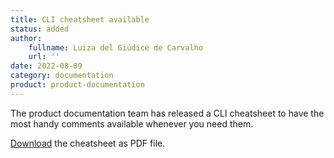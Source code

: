 ```yaml
---
title: CLI cheatsheet available
status: added
author:
    fullname: Luiza del Giúdice de Carvalho
    url: ''
date: 2022-08-09
category: documentation
product: product-documentation
---
```


The product documentation team has released a CLI cheatsheet to have the most handy comments available whenever you need them.

[Download](https://instances-cli-cheatsheet.s3.fr-par.scw.cloud/Instances-CLI-Cheatsheet.pdf) the cheatsheet as PDF file.

<Lightbox src="scaleway-instances-cli-cheatsheet.webp" size="large" alt="Scaleway CLI cheatsheet" />